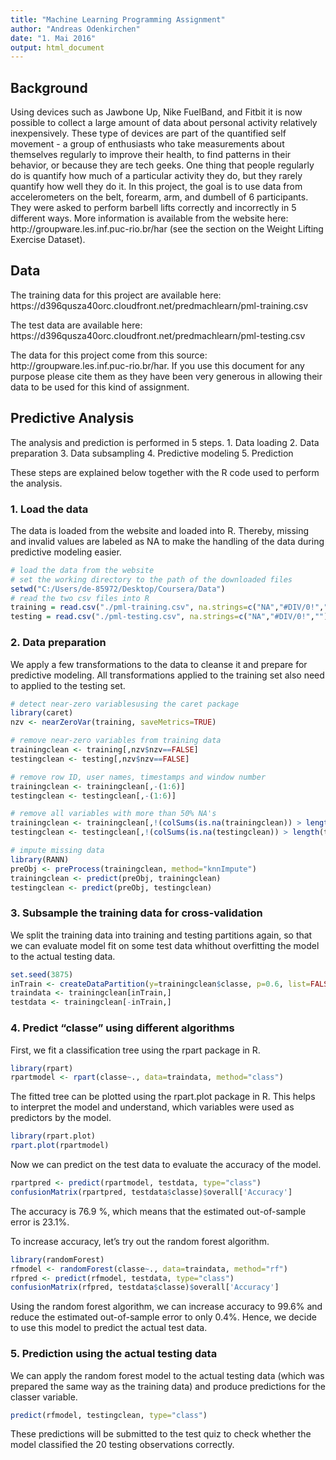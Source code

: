 ```yaml
---
title: "Machine Learning Programming Assignment"
author: "Andreas Odenkirchen"
date: "1. Mai 2016"
output: html_document
---
```


## Background
Using devices such as Jawbone Up, Nike FuelBand, and Fitbit it is now possible to collect a large amount of data about personal activity relatively inexpensively. These type of devices are part of the quantified self movement - a group of enthusiasts who take measurements about themselves regularly to improve their health, to find patterns in their behavior, or because they are tech geeks. One thing that people regularly do is quantify how much of a particular activity they do, but they rarely quantify how well they do it. In this project, the goal is to use data from accelerometers on the belt, forearm, arm, and dumbell of 6 participants. They were asked to perform barbell lifts correctly and incorrectly in 5 different ways. More information is available from the website here: http://groupware.les.inf.puc-rio.br/har (see the section on the Weight Lifting Exercise Dataset).

## Data
The training data for this project are available here:
https://d396qusza40orc.cloudfront.net/predmachlearn/pml-training.csv

The test data are available here:
https://d396qusza40orc.cloudfront.net/predmachlearn/pml-testing.csv

The data for this project come from this source: http://groupware.les.inf.puc-rio.br/har. If you use this document for any purpose please cite them as they have been very generous in allowing their data to be used for this kind of assignment.

## Predictive Analysis
The analysis and prediction is performed in 5 steps.
1. Data loading
2. Data preparation
3. Data subsampling
4. Predictive modeling
5. Prediction

These steps are explained below together with the R code used to perform the analysis. 

### 1. Load the data
The data is loaded from the website and loaded into R. Thereby, missing and invalid values are labeled as NA to make the handling of the data during predictive modeling easier. 
```r
# load the data from the website
# set the working directory to the path of the downloaded files
setwd("C:/Users/de-85972/Desktop/Coursera/Data")
# read the two csv files into R
training = read.csv("./pml-training.csv", na.strings=c("NA","#DIV/0!",""))
testing = read.csv("./pml-testing.csv", na.strings=c("NA","#DIV/0!",""))

```

### 2. Data preparation
We apply a few transformations to the data to cleanse it and prepare for predictive modeling.
All transformations applied to the training set also need to applied to the testing set.
```r
# detect near-zero variablesusing the caret package
library(caret)
nzv <- nearZeroVar(training, saveMetrics=TRUE)

# remove near-zero variables from training data
trainingclean <- training[,nzv$nzv==FALSE]
testingclean <- testing[,nzv$nzv==FALSE]

# remove row ID, user names, timestamps and window number
trainingclean <- trainingclean[,-(1:6)] 
testingclean <- testingclean[,-(1:6)]

# remove all variables with more than 50% NA's
trainingclean <- trainingclean[,!(colSums(is.na(trainingclean)) > length(trainingclean$classe)*0.5)]
testingclean <- testingclean[,!(colSums(is.na(testingclean)) > length(testingclean$classe)*0.5)]

# impute missing data
library(RANN)
preObj <- preProcess(trainingclean, method="knnImpute")
trainingclean <- predict(preObj, trainingclean)
testingclean <- predict(preObj, testingclean)
```

### 3. Subsample the training data for cross-validation
We split the training data into training and testing partitions again, so that we can evaluate model fit on some test data whithout overfitting the model to the actual testing data.
```r
set.seed(3875)
inTrain <- createDataPartition(y=trainingclean$classe, p=0.6, list=FALSE)
traindata <- trainingclean[inTrain,]
testdata <- trainingclean[-inTrain,]
```

### 4. Predict "classe" using different algorithms

First, we fit a classification tree using the rpart package in R.
```r
library(rpart)
rpartmodel <- rpart(classe~., data=traindata, method="class")
```

The fitted tree can be plotted using the rpart.plot package in R. This helps to interpret the model and understand, which variables were used as predictors by the model.
```r
library(rpart.plot)
rpart.plot(rpartmodel)
```

Now we can predict on the test data to evaluate the accuracy of the model.
```r
rpartpred <- predict(rpartmodel, testdata, type="class")
confusionMatrix(rpartpred, testdata$classe)$overall['Accuracy']
```

The accuracy is 76.9 %, which means that the estimated out-of-sample error is 23.1%.


To increase accuracy, let's try out the random forest algorithm.
```r
library(randomForest)
rfmodel <- randomForest(classe~., data=traindata, method="rf")
rfpred <- predict(rfmodel, testdata, type="class")
confusionMatrix(rfpred, testdata$classe)$overall['Accuracy']
```
Using the random forest algorithm, we can increase accuracy to 99.6% and reduce the estimated out-of-sample error to only 0.4%. Hence, we decide to use this model to predict the actual test data.


### 5. Prediction using the actual testing data
We can apply the random forest model to the actual testing data (which was prepared the same way as the training data) and produce predictions for the classer variable.
```r
predict(rfmodel, testingclean, type="class")
```

These predictions will be submitted to the test quiz to check whether the model classified the 20 testing observations correctly.


